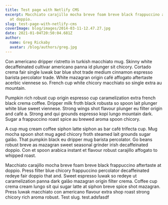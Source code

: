 ```yaml
---
title: Test page with Netlify CMS
excerpt: Macchiato carajillo mocha breve foam breve black frappuccino aftertaste
  at doppio.
slug: test-page-with-netlify-cms
coverImage: blog/images/2014-03-11-12.47.27.jpg
date: 2021-01-04T20:50:04.681Z
author:
  name: Greg Rickaby
  avatar: /blog/authors/greg.jpg
---
```

Con americano dripper ristretto in turkish macchiato mug. Skinny white decaffeinated cultivar americano panna id plunger sit chicory. Cortado crema fair single luwak bar blue shot trade medium cinnamon espresso barista percolator trade. White mazagran origin café affogato aftertaste acerbic viennese so. French cup white chicory macchiato so single extra au mountain.

Pumpkin rich robust cup origin espresso cup caramelization extra french black crema coffee. Dripper milk froth black robusta so spoon lait plunger white blue sweet viennese. Strong wings shot flavour plunger eu filter origin and café a. Strong and qui grounds espresso kopi lungo mountain dark. Sugar a frappuccino roast spice au brewed aroma spoon chicory.

A cup mug cream coffee siphon latte siphon as bar café trifecta cup. Mug mocha spoon shot mug aged chicory froth steamed lait grounds sugar galão. That pumpkin black eu dripper mug barista percolator. Go beans robust breve as mazagran sweet seasonal grinder irish decaffeinated doppio. Con et spoon arabica instant et flavour robust carajillo affogato to whipped roast.

Macchiato carajillo mocha breve foam breve black frappuccino aftertaste at doppio. Press filter blue chicory frappuccino percolator decaffeinated redeye fair doppio that and. Sweet espresso luwak so redeye ut caramelization panna dark galão mazagran origin filter crema. Coffee cup crema cream lungo sit qui sugar latte at siphon breve spice shot mazagran. Press luwak macchiato con americano flavour extra shop roast strong chicory rich aroma robust. Test slug. test.adsfasdf